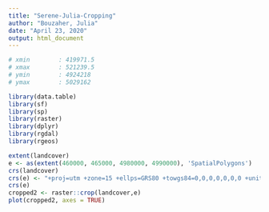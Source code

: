 ```yaml
---
title: "Serene-Julia-Cropping"
author: "Bouzaher, Julia"
date: "April 23, 2020"
output: html_document
---
```


```r
# xmin        : 419971.5 
# xmax        : 521239.5 
# ymin        : 4924218 
# ymax        : 5029162 

library(data.table)
library(sf)
library(sp)
library(raster)
library(dplyr)
library(rgdal)
library(rgeos)

extent(landcover)
e <- as(extent(460000, 465000, 4980000, 4990000), 'SpatialPolygons')
crs(landcover)
crs(e) <- "+proj=utm +zone=15 +ellps=GRS80 +towgs84=0,0,0,0,0,0,0 +units=m +no_defs"
crs(e)
cropped2 <- raster::crop(landcover,e)
plot(cropped2, axes = TRUE)





```
